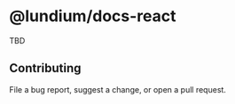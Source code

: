 <Meta title="Introduction/Welcome" />

# @lundium/docs-react

TBD

## Contributing

File a bug report, suggest a change, or open a pull request.
